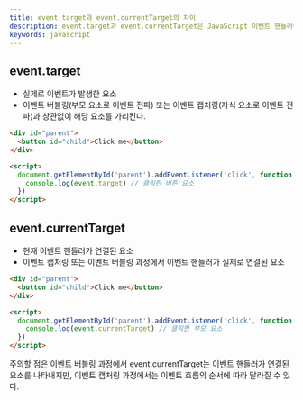 ```yaml
---
title: event.target과 event.currentTarget의 차이
description: event.target과 event.currentTarget은 JavaScript 이벤트 핸들러에서 사용되는 프로퍼티로, 이벤트가 발생한 요소와 현재 이벤트 핸들러가 연결된 요소를 나타낸다.
keywords: javascript
---
```


## event.target

- 실제로 이벤트가 발생한 요소
- 이벤트 버블링(부모 요소로 이벤트 전파) 또는 이벤트 캡처링(자식 요소로 이벤트 전파)과 상관없이 해당 요소를 가리킨다.

```html
<div id="parent">
  <button id="child">Click me</button>
</div>

<script>
  document.getElementById('parent').addEventListener('click', function (event) {
    console.log(event.target) // 클릭한 버튼 요소
  })
</script>
```

## event.currentTarget

- 현재 이벤트 핸들러가 연결된 요소
- 이벤트 캡처링 또는 이벤트 버블링 과정에서 이벤트 핸들러가 실제로 연결된 요소

```html
<div id="parent">
  <button id="child">Click me</button>
</div>

<script>
  document.getElementById('parent').addEventListener('click', function (event) {
    console.log(event.currentTarget) // 클릭한 부모 요소
  })
</script>
```

주의할 점은 이벤트 버블링 과정에서 event.currentTarget는 이벤트 핸들러가 연결된 요소를 나타내지만, 이벤트 캡처링 과정에서는 이벤트 흐름의 순서에 따라 달라질 수 있다.
